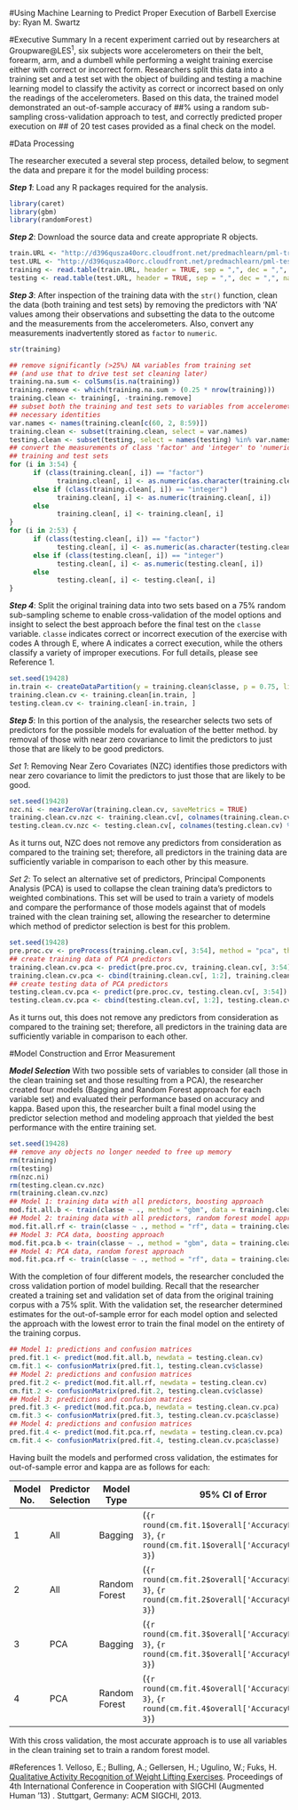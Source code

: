 #Using Machine Learning to Predict Proper Execution of Barbell Exercise
by: Ryan M. Swartz

#Executive Summary
In a recent experiment carried out by researchers at Groupware@LES^1^, six subjects wore accelerometers on their the belt, forearm, arm, and a dumbell while performing a weight training exercise either with correct or incorrect form. Researchers split this data into a training set and a test set with the object of building and testing a machine learning model to classify the activity as correct or incorrect based on only the readings of the accelerometers. Based on this data, the trained model demonstrated an out-of-sample accuracy of ##% using a random sub-sampling cross-validation approach to test, and correctly predicted proper execution on ## of 20 test cases provided as a final check on the model.

#Data Processing

The researcher executed a several step process, detailed below, to segment the data and prepare it for the model building process:

_**Step 1**_: Load any R packages required for the analysis.

```r
library(caret)
library(gbm)
library(randomForest)
```

_**Step 2**_: Download the source data and create appropriate R objects.

```r
train.URL <- "http://d396qusza40orc.cloudfront.net/predmachlearn/pml-training.csv"
test.URL <- "http://d396qusza40orc.cloudfront.net/predmachlearn/pml-testing.csv"
training <- read.table(train.URL, header = TRUE, sep = ",", dec = ",", na.strings = c("NA", ""))
testing <- read.table(test.URL, header = TRUE, sep = ",", dec = ",", na.strings = c("NA", ""))
```

_**Step 3**_: After inspection of the training data with the `str()` function, clean the data (both training and test sets) by removing the predictors with 'NA' values among their observations and subsetting the data to the outcome and the measurements from the accelerometers. Also, convert any measurements inadvertently stored as `factor` to `numeric`.

```r
str(training)
```

```r
## remove significantly (>25%) NA variables from training set
## (and use that to drive test set cleaning later)
training.na.sum <- colSums(is.na(training))
training.remove <- which(training.na.sum > (0.25 * nrow(training)))
training.clean <- training[, -training.remove]
## subset both the training and test sets to variables from accelerometers and
## necessary identities
var.names <- names(training.clean[c(60, 2, 8:59)])
training.clean <- subset(training.clean, select = var.names)
testing.clean <- subset(testing, select = names(testing) %in% var.names)
## convert the measurements of class 'factor' and 'integer' to 'numeric' for 
## training and test sets
for (i in 3:54) {
      if (class(training.clean[, i]) == "factor")
            training.clean[, i] <- as.numeric(as.character(training.clean[, i]))
      else if (class(training.clean[, i]) == "integer")
            training.clean[, i] <- as.numeric(training.clean[, i])
      else
            training.clean[, i] <- training.clean[, i]
}
for (i in 2:53) {
      if (class(testing.clean[, i]) == "factor")
            testing.clean[, i] <- as.numeric(as.character(testing.clean[, i]))
      else if (class(testing.clean[, i]) == "integer")
            testing.clean[, i] <- as.numeric(testing.clean[, i])
      else
            testing.clean[, i] <- testing.clean[, i]
}
```

_**Step 4**_: Split the original training data into two sets based on a 75% random sub-sampling scheme to enable cross-validation of the model options and insight to select the best approach before the final test on the `classe` variable. `classe` indicates correct or incorrect execution of the exercise with codes A through E, where A indicates a correct execution, while the others classify a variety of improper executions. For full details, please see Reference 1. 

```r
set.seed(19428)
in.train <- createDataPartition(y = training.clean$classe, p = 0.75, list = FALSE)
training.clean.cv <- training.clean[in.train, ]
testing.clean.cv <- training.clean[-in.train, ]
```

_**Step 5**_: In this portion of the analysis, the researcher selects two sets of predictors for the possible models for evaluation of the better method. by removal of those with near zero covariance to limit the predictors to just those that are likely to be good predictors.

_Set 1_: Removing Near Zero Covariates (NZC) identifies those predictors with near zero covariance to limit the predictors to just those that are likely to be good.

```r
set.seed(19428)
nzc.ni <- nearZeroVar(training.clean.cv, saveMetrics = TRUE)
training.clean.cv.nzc <- training.clean.cv[, colnames(training.clean.cv) %in% rownames(nzc.ni)[nzc.ni$nzv == FALSE]]
testing.clean.cv.nzc <- testing.clean.cv[, colnames(testing.clean.cv) %in% rownames(nzc.ni)[nzc.ni$nzv == FALSE]]
```

As it turns out, NZC does not remove any predictors from consideration as compared to the training set; therefore, all predictors in the training data are sufficiently variable in comparison to each other by this measure.

_Set 2_: To select an alternative set of predictors, Principal Components Analysis (PCA) is used to collapse the clean training data's predictors to weighted combinations. This set will be used to train a variety of models and compare the performance of those models against that of models trained with the clean training set, allowing the researcher to determine which method of predictor selection is best for this problem.

```r
set.seed(19428)
pre.proc.cv <- preProcess(training.clean.cv[, 3:54], method = "pca", thresh = 0.8)
## create training data of PCA predictors
training.clean.cv.pca <- predict(pre.proc.cv, training.clean.cv[, 3:54])
training.clean.cv.pca <- cbind(training.clean.cv[, 1:2], training.clean.cv.pca)
## create testing data of PCA predictors
testing.clean.cv.pca <- predict(pre.proc.cv, testing.clean.cv[, 3:54])
testing.clean.cv.pca <- cbind(testing.clean.cv[, 1:2], testing.clean.cv.pca)
```

As it turns out, this does not remove any predictors from consideration as compared to the training set; therefore, all predictors in the training data are sufficiently variable in comparison to each other. 

#Model Construction and Error Measurement

_**Model Selection**_
With two possible sets of variables to consider (all those in the clean training set and those resulting from a PCA), the researcher created four models (Bagging and Random Forest approach for each variable set) and evaluated their performance based on accuracy and kappa. Based upon this, the researcher built a final model using the predictor selection method and modeling approach that yielded the best performance with the entire training set.

```r
set.seed(19428)
## remove any objects no longer needed to free up memory
rm(training)
rm(testing)
rm(nzc.ni)
rm(testing.clean.cv.nzc)
rm(training.clean.cv.nzc)
## Model 1: training data with all predictors, boosting approach
mod.fit.all.b <- train(classe ~ ., method = "gbm", data = training.clean.cv, verbose = FALSE)
## Model 2: training data with all predictors, random forest model approach
mod.fit.all.rf <- train(classe ~ ., method = "rf", data = training.clean.cv, prox = TRUE)
## Model 3: PCA data, boosting approach
mod.fit.pca.b <- train(classe ~ ., method = "gbm", data = training.clean.cv.pca, verbose = FALSE)
## Model 4: PCA data, random forest approach
mod.fit.pca.rf <- train(classe ~ ., method = "rf", data = training.clean.cv.pca, prox = TRUE)
```

With the completion of four different models, the researcher concluded the cross validation portion of model building. Recall that the researcher created a training set and validation set of data from the original training corpus with a 75% split. With the validation set, the researcher determined estimates for the out-of-sample error for each model option and selected the approach with the lowest error to train the final model on the entirety of the training corpus.

```r
## Model 1: predictions and confusion matrices
pred.fit.1 <- predict(mod.fit.all.b, newdata = testing.clean.cv)
cm.fit.1 <- confusionMatrix(pred.fit.1, testing.clean.cv$classe)
## Model 2: predictions and confusion matrices
pred.fit.2 <- predict(mod.fit.all.rf, newdata = testing.clean.cv)
cm.fit.2 <- confusionMatrix(pred.fit.2, testing.clean.cv$classe)
## Model 3: predictions and confusion matrices
pred.fit.3 <- predict(mod.fit.pca.b, newdata = testing.clean.cv.pca)
cm.fit.3 <- confusionMatrix(pred.fit.3, testing.clean.cv.pca$classe)
## Model 4: predictions and confusion matrices
pred.fit.4 <- predict(mod.fit.pca.rf, newdata = testing.clean.cv.pca)
cm.fit.4 <- confusionMatrix(pred.fit.4, testing.clean.cv.pca$classe)
```

Having built the models and performed cross validation, the estimates for out-of-sample error and kappa are as follows for each:

| Model No. | Predictor Selection | Model Type | 95% CI of Error | Kappa |
|----------|----------|----------|----------|----------|
| 1 | All | Bagging | (`{r round(cm.fit.1$overall['AccuracyLower'], 3}`, `{r round(cm.fit.1$overall['AccuracyUpper'], 3}`) | `{r round(cm.fit.1$overall['Kappa'], 3}` |
| 2 | All | Random Forest | (`{r round(cm.fit.2$overall['AccuracyLower'], 3}`, `{r round(cm.fit.2$overall['AccuracyUpper'], 3}`) | `{r round(cm.fit.2$overall['Kappa'], 3}` |
| 3 | PCA | Bagging | (`{r round(cm.fit.3$overall['AccuracyLower'], 3}`, `{r round(cm.fit.3$overall['AccuracyUpper'], 3}`) | `{r round(cm.fit.3$overall['Kappa'], 3}` |
| 4 | PCA | Random Forest | (`{r round(cm.fit.4$overall['AccuracyLower'], 3}`, `{r round(cm.fit.4$overall['AccuracyUpper'], 3}`) | `{r round(cm.fit.4$overall['Kappa'], 3}` |

With this cross validation, the most accurate approach is to use all variables in the clean training set to train a random forest model.



#References
1. Velloso, E.; Bulling, A.; Gellersen, H.; Ugulino, W.; Fuks, H. [Qualitative Activity Recognition of Weight Lifting Exercises](http://groupware.les.inf.puc-rio.br/work.jsf?p1=11201). Proceedings of 4th International Conference in Cooperation with SIGCHI (Augmented Human '13) . Stuttgart, Germany: ACM SIGCHI, 2013.